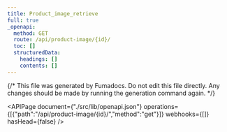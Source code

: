 ```yaml
---
title: Product_image_retrieve
full: true
_openapi:
  method: GET
  route: /api/product-image/{id}/
  toc: []
  structuredData:
    headings: []
    contents: []
---
```

{/* This file was generated by Fumadocs. Do not edit this file directly. Any changes should be made by running the generation command again. */\}

<APIPage document={"./src/lib/openapi.json"} operations={[{"path":"/api/product-image/{id}/","method":"get"}]} webhooks={[]} hasHead={false} />
